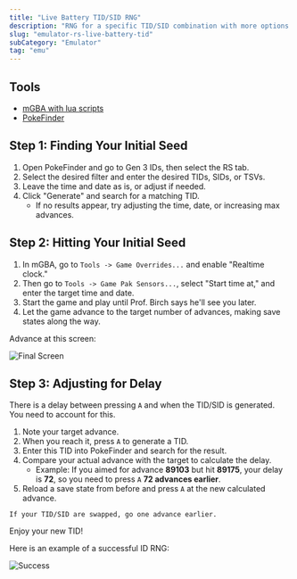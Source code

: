 ```yaml
---
title: "Live Battery TID/SID RNG"
description: "RNG for a specific TID/SID combination with more options than dead battery"
slug: "emulator-rs-live-battery-tid"
subCategory: "Emulator"
tag: "emu"
---
```


## Tools

- [mGBA with lua scripts](/mgba-setup)
- [PokeFinder](https://github.com/Admiral-Fish/PokeFinder/releases)

## Step 1: Finding Your Initial Seed

1. Open PokeFinder and go to Gen 3 IDs, then select the RS tab.
2. Select the desired filter and enter the desired TIDs, SIDs, or TSVs.
3. Leave the time and date as is, or adjust if needed.
4. Click "Generate" and search for a matching TID.
   - If no results appear, try adjusting the time, date, or increasing max advances.

## Step 2: Hitting Your Initial Seed

1. In mGBA, go to `Tools -> Game Overrides...` and enable "Realtime clock."
2. Then go to `Tools -> Game Pak Sensors...`, select "Start time at," and enter the target time and date.
3. Start the game and play until Prof. Birch says he'll see you later.
4. Let the game advance to the target number of advances, making save states along the way.

Advance at this screen:

![Final Screen](/images/Ruby-Sapphire/Live-Battery-TID/Final-Screen.png)

## Step 3: Adjusting for Delay

There is a delay between pressing `A` and when the TID/SID is generated. You need to account for this.

1. Note your target advance.
2. When you reach it, press `A` to generate a TID.
3. Enter this TID into PokeFinder and search for the result.
4. Compare your actual advance with the target to calculate the delay.
   - Example: If you aimed for advance **89103** but hit **89175**, your delay is **72**, so you need to press `A` **72 advances earlier**.
5. Reload a save state from before and press `A` at the new calculated advance.

```
If your TID/SID are swapped, go one advance earlier.
```

Enjoy your new TID!

Here is an example of a successful ID RNG:

![Success](/images/Ruby-Sapphire/Live-Battery-TID/Success.png)
